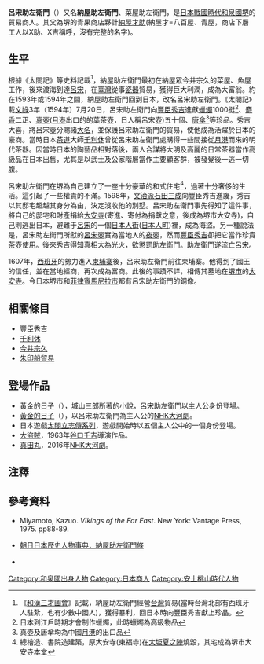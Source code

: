 {{japanese|image=Luzon Sukezaemon(bronze statue).jpg|caption=堺市民會館前的呂宋助左衛門銅像（1980年10月建立）|japanese=呂宋 助左衛門|kana=るそん すけざえもん|romaji=Ruson Sukezaemon}}
'''呂宋助左衛門'''（{{bd|1565年||？||}}）又名'''納屋助左衛門'''、菜屋助左衛門，是[[日本|日本]][[戰國_(日本)|戰國時代]][[和泉國|和泉國]][[堺|堺]]的貿易商人。其父為堺的青果商店夥計[[納屋才助|納屋才助]](納屋才=八百屋、青屋，商店下層工人以X助、X吉稱呼，沒有完整的名字)。

== 生平 ==
根據《[[太閤記|太閤記]]》等史料記載<ref>《[[和漢三才圖會|和漢三才圖會]]》記載，納屋助左衛門經營[[台灣|台灣]]貿易(當時台灣北部有西班牙人駐紮，也有少數中國人)，獲得暴利，回日本時向豐臣秀吉獻上珍品。</ref>，納屋助左衛門最初在[[納屋眾|納屋眾]][[今井宗久|今井宗久]]的菜屋、魚屋工作，後來渡海到達[[呂宋|呂宋]]，在[[臺灣|臺灣]]從事[[瓷器|瓷器]]貿易，獲得巨大利潤，成為大富翁。約在1593年或1594年之間，納屋助左衛門回到日本，改名呂宋助左衛門。《太閤記》載[[文祿|文祿]]3年（1594年）7月20日，呂宋助左衛門向[[豐臣秀吉|豐臣秀吉]]進獻[[蠟燭|蠟燭]]1000挺<ref>日本到江戶時期才會制作蠟燭，此時蠟燭為高級物品</ref>、[[麝香|麝香]]二疋、[[真壺|真壺]]([[月港|月港]]出口的的葉茶壺，日人稱呂宋壺)五十個、[[唐傘|唐傘]]<ref>真壺及唐傘均為中國[[月港|月港]]的出口品</ref>等珍品。秀吉大喜，將呂宋壺分賜諸[[大名_(稱謂)|大名]]，並保護呂宋助左衛門的貿易，使他成為活躍於日本的豪商。當時日本[[茶道|茶道]]大師[[千利休|千利休]]曾從呂宋助左衛門處購得一些間接從[[月港|月港]]而來的明代茶器。因當時日本的陶藝品相對落後，兩人合謀將大明及高麗的日常茶器當作高級品在日本出售，尤其是以武士及公家階層當作主要顧客群，被發覺後一逃一切腹。

呂宋助左衛門在堺為自己建立了一座十分豪華的和式住宅<ref>總檜造、書院造建築，原大安寺(東福寺)在[[大坂夏之陣|大坂夏之陣]]燒毀，其宅成為堺市大安寺本堂</ref>，過著十分奢侈的生活。這引起了一些權貴的不滿。1598年，[[文治派|文治派]][[石田三成|石田三成]]向豐臣秀吉進讒，秀吉以其邸宅超越其身分為由，決定沒收他的別墅。呂宋助左衛門事先得知了這件事，將自己的邸宅和財產捐給[[大安寺|大安寺]](寄進、寄付為捐獻之意，後成為堺市大安寺)，自己則逃出日本，避難于[[呂宋|呂宋]]的一個[[日本人街|日本人街]]([[日本人町|日本人町]])裡，成為海盜。另一種說法是，呂宋助左衛門所獻的[[呂宋壺|呂宋壺]]實為當地人的[[夜壺|夜壺]]，然而[[豐臣秀吉|豐臣秀吉]]卻把它當作珍貴[[茶壺|茶壺]]使用。後來秀吉得知真相大為光火，欲懲罰助左衛門。助左衛門遂流亡呂宋。

1607年，[[西班牙|西班牙]]的勢力進入[[柬埔寨|柬埔寨]]後，呂宋助左衛門前往柬埔寨。他得到了國王的信任，並在當地經商，再次成為富商。此後的事蹟不詳，相傳其墓地在[[堺市|堺市]]的[[大安寺|大安寺]]。今日本堺市和[[菲律賓|菲律賓]][[馬尼拉市|馬尼拉市]]都有呂宋助左衛門的銅像。

==相關條目==
*[[豐臣秀吉|豐臣秀吉]]
*[[千利休|千利休]]
*[[今井宗久|今井宗久]]
*[[朱印船貿易|朱印船貿易]]

==登場作品==
*[[黃金的日子|黃金的日子]]（{{lang|ja|黄金の日日}}），[[城山三郎|城山三郎]]所著的小說，呂宋助左衛門以主人公身份登場。
*[[黃金的日子|黃金的日子]]（{{lang|ja|黄金の日日}}），以呂宋助左衛門為主人公的[[NHK大河劇|NHK大河劇]]。
*日本遊戲[[太閤立志傳系列|太閤立志傳系列]]，遊戲開始時以五個主人公中的一個身份登場。
*[[大盜賊|大盜賊]]，1963年[[谷口千吉|谷口千吉]]導演作品。
*[[真田丸_(大河劇)|真田丸]]，2016年[[NHK大河劇|NHK大河劇]]。

== 注釋 ==
{{Reflist}}
== 參考資料 ==
*Miyamoto, Kazuo. ''Vikings of the Far East''. New York: Vantage Press, 1975. pp88-89.
*{{ja}}[http://kotobank.jp/word/%E7%B4%8D%E5%B1%8B%E5%8A%A9%E5%B7%A6%E8%A1%9B%E9%96%80 朝日日本歷史人物事典．納屋助左衛門條]{{Wayback|url=http://kotobank.jp/word/%E7%B4%8D%E5%B1%8B%E5%8A%A9%E5%B7%A6%E8%A1%9B%E9%96%80 |date=20130925054540 }}
*{{ja}}[https://web.archive.org/web/20110824185056/http://www.nnn.co.jp/dainichi/rensai/naniwa/naniwa070414.html {{lang|ja|なにわ人物伝－光彩を放つ－ 呂宋助左衛門―海外で交易、堺の豪商}}]　
[[Category:和泉國出身人物|Category:和泉國出身人物]]
[[Category:日本商人|Category:日本商人]]
[[Category:安土桃山時代人物|Category:安土桃山時代人物]]
